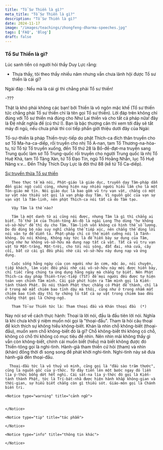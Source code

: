 ```yaml
---
title: "Tổ Sư Thiền là gì?"
meta_title: "Tổ Sư Thiền là gì?"
description: "Tổ Sư Thiền là gì?"
date: 2024-11-17
image: "/images/teachings/zhongfeng-dharma-speeches.jpg"
tags: ['FAQ', 'Blog']
draft: false
---
```


<div className="grid xl:grid-cols-8 lg:grid-cols-8 md:grid-cols-2 sm:grid-cols-2 xs:grid-cols-1 gap-8 bg-body dark:bg-darkmode-body">

  <div className="lg:col-span-5 md:col-span-1">

### Tổ Sư Thiền là gì?

<p>
Lúc sanh tiền có người hỏi thầy Duy Lực rằng:

- Thưa thầy, tôi theo thầy nhiều năm nhưng vẫn chưa lãnh hội được Tổ sư thiền là cái gì?

Ngài đáp : Nếu mà là cái gì thì chẳng phải Tổ sư thiền!

-???

Thật là khó phải không các bạn! bởi Thiền là vô ngôn mặc khế (Tổ sư thiền tức chẳng phải Tổ sư thiền chỉ là tên gọi Tổ sư thiền). Lời đáp trên không chỉ đúng với Tổ sư thiền mà đúng cho Như Lai thiền và cho tất cả pháp nữa! đây là Đệ nhất nghĩa đế (cú thứ I).
Bạn là bậc thượng căn thì xem tới đây sẽ tắt máy đi ngủ, nếu chưa phải thì coi tiếp phần giới thiệu dưới đây của Ngài:

Tổ-sư-thiền là pháp Thiền-trực-tiếp do phật Thích-ca đích thân truyền cho sơ Tổ Ma-ha-ca-diếp, rồi truyền cho nhị Tổ A-nan, tam Tổ Thương-na-hòa-tu, từ Tổ từ Tổ truyền xuống, đến Tổ thứ 28 là Bồ-đề-đạt-ma truyền sang Trung quốc làm sơ Tổ Trung-quốc rồi truyền cho người Trung quốc là nhị Tổ Huệ Khả, tam Tổ Tăng Xán, tứ Tổ Đạo Tín, ngũ Tổ Hoằng Nhẫn, lục Tổ Huệ Năng v.v... Đến Thầy Thích Duy Lực là đời thứ 88 (kể từ Tổ Ca-diếp).

<a href="https://app.box.com/s/mfn752nbdcsu7jp4yk3h" target="_blank">Sự truyền thừa Tổ sư thiền</a>

       Theo thực tế mà nói, Phật-giáo là giáo dục, truyền dạy Tâm-pháp dẫn đến giác ngộ cuối cùng, nhưng hiện nay nhiều người hiểu lầm cho là một Tôn-giáo mê tín. Nói giáo dục là bao gồm vũ trụ vạn vật, chẳng có một sự vật nào thiếu sót gọi là vạn pháp duy Tâm. Vì nguồn gốc của vạn sự vạn vật là Tâm-linh, nên phật Thích-ca nói tất cả do Tâm tạo.

       Vậy Tâm là thế nào?

       Tâm là một danh từ ai cũng nói được, nhưng Tâm là gì thì chẳng ai biết. Tổ thứ 14 của Thiền-tông Ấn-độ là ngài Long Thọ dùng "hư không vô-sở-hữu" để thí dụ cho Tâm. Tâm-linh vốn không có hình thể số lượng. Do đó dùng bộ não suy nghĩ chẳng thể tiếp xúc, nên chẳng thể dùng lời nói văn tự để diễn tả. Phật-pháp chỉ có thể miễn cưỡng nói là Tánh-không. Dù nói Không, Không này tức là để hiển bày sự dụng của Tâm, cũng như hư không vô-sở-hữu mà dung nạp tất cả vật. Tất cả vũ trụ vạn vật từ Mặt-trăng, Mặt-trời, cho tới núi sông, đất đai, nhà cửa, cây cối, bất cứ cái gì đều phải nhờ cái vô-sở-hữu này dung nạp và ứng dụng.

       Cuộc sống hằng ngày của con người như ăn cơm, mặc áo, nói chuyện, tiếp khách, làm việc đều phải nhờ cái vô-sở-hữu này mới được hiển bày, chỉ tiếc rằng chúng ta ứng dụng hằng ngày mà chẳng tự biết. Nên Phật Thích-ca dạy pháp Thiền-trực-tiếp (TST) để mọi người đều được tự hiện toàn vẹn chính Tâm mình. Cái giờ phút hiện ra Tâm mình gọi là Kiến-tánh thành Phật. Dù nói thành Phật thực chẳng có Phật để thành, chỉ là ở trong mở mắt chiêm bao tỉnh dậy mà thôi, cũng như ở trong nhắm mắt chiêm bao tỉnh dậy thì tự chứng tỏ tất cả sự vật trong chiêm bao đều chẳng thật gọi là Chứng-ngộ.

       Tham Tổ-sư Thiền tức là: Tham thoại đầu và Khán thoại đầu  (*)
Nay nói sơ về cách thực hành: Thoại là lời nói, đầu là đầu tiên lời nói. Nghĩa là khi chưa khởi ý niệm muốn nói gọi là "thoại-đầu". Tham là hỏi câu thoại để kích thích sự không hiểu không-biết. Khán là nhìn chỗ không-biết (thoại-đầu), muốn xem chỗ không-biết đó là gì? Chỗ không-biết thì không có chỗ, không có chỗ thì không có mục tiêu để nhìn. Nên nhìn mãi không thấy gì vẫn còn không-biết, chính cái muốn biết (hiểu) mà biết không được đó Thiền-tông gọi là nghi-tình. Hành-giả tham thiền cứ hỏi (tham) và nhìn (khán) đồng thời đi song song để phát khởi nghi-tình. Nghi-tình này sẽ đưa hành-giả đến thoại-đầu.

      Thoại-đầu tức là vô thuỷ vô minh, cũng gọi là "đầu sào trăm thước", cũng là nguồn gốc của ý-thức. Từ đây tiến lên một bước ngay đó liền lìa ý-thức bỗng dứt hết nghi. Cái sát-na lìa ý-thức đó gọi là Kiến-tánh thành Phật, tức là Trí-bát-nhã được hiện hành khắp không-gian và thời-gian, sự hiểu biết chẳng còn gì thiếu sót. Giáo-môn gọi là Chánh biến tri.
</p>

  </div>

  <div className="lg:col-span-3 md:col-span-1">


    <Notice type="warning" title="cảnh ngữ">


    </Notice>

    <Notice type="tip" title="tác phẩm">

    </Notice>

    <Notice type="info" title="thông tin khác">

    </Notice>

  </div>

</div>
